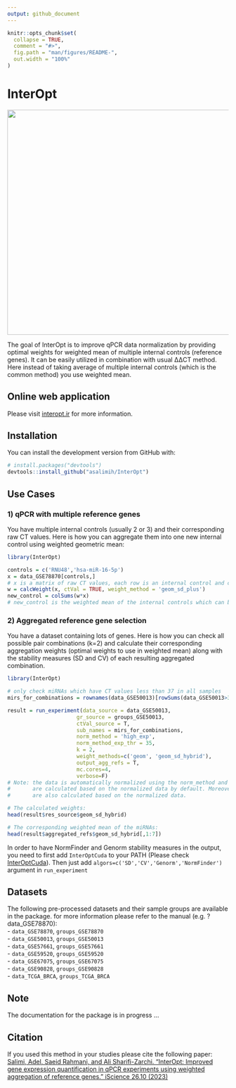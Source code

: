 ```yaml
---
output: github_document
---
```


<!-- README.md is generated from README.Rmd. Please edit that file -->

```r
knitr::opts_chunk$set(
  collapse = TRUE,
  comment = "#>",
  fig.path = "man/figures/README-",
  out.width = "100%"
)
```
# InterOpt

<!-- badges: start -->
<!-- badges: end -->

<img src="https://github.com/asalimih/InterOpt/blob/8eaf86e459fc14f54594429d44097b8a4e252ef4/man/figures/TheGraphics_v2.jpg" width="512" height="512" />

The goal of InterOpt is to improve qPCR data normalization by providing optimal weights for weighted mean of multiple internal controls (reference genes). It can be easily utilized in combination with usual ΔΔCT method. Here instead of taking average of multiple internal controls (which is the common method) you use weighted mean.

## Online web application

Please visit [interopt.ir](https://interopt.ir/) for more information.

## Installation

You can install the development version from GitHub with:

``` r
# install.packages("devtools")
devtools::install_github("asalimih/InterOpt")
```
## Use Cases

### 1) qPCR with multiple reference genes 
You have multiple internal controls (usually 2 or 3) and their corresponding raw CT values. Here is how you can aggregate them into one new internal control using weighted geometric mean:
```r
library(InterOpt)

controls = c('RNU48','hsa-miR-16-5p')
x = data_GSE78870[controls,]
# x is a matrix of raw CT values, each row is an internal control and columns are samples
w = calcWeight(x, ctVal = TRUE, weight_method = 'geom_sd_plus')
new_control = colSums(w*x)
# new_control is the weighted mean of the internal controls which can be used like a new internal control
```

### 2) Aggregated reference gene selection
You have a dataset containing lots of genes. Here is how you can check all possible pair combinations (k=2) and calculate their corresponding aggregation weights (optimal weights to use in weighted mean) along with the stability measures (SD and CV) of each resulting aggregated combination.
```r
library(InterOpt)

# only check miRNAs which have CT values less than 37 in all samples
mirs_for_combinations = rownames(data_GSE50013)[rowSums(data_GSE50013>37)==0]

result = run_experiment(data_source = data_GSE50013,
					  gr_source = groups_GSE50013,
					  ctVal_source = T,
					  sub_names = mirs_for_combinations,
					  norm_method = 'high_exp',
					  norm_method_exp_thr = 35,
					  k = 2,
					  weight_methods=c('geom', 'geom_sd_hybrid'),
					  output_agg_refs = T,
					  mc.cores=4,
					  verbose=F)
# Note: the data is automatically normalized using the norm_method and the aggregation weights
#       are calculated based on the normalized data by default. Moreover, the stability measures
#       are also calculated based on the normalized data.

# The calculated weights:
head(result$res_source$geom_sd_hybrid)

# The corresponding weighted mean of the miRNAs:
head(result$aggregated_refs$geom_sd_hybrid[,1:7])
```
In order to have NormFinder and Genorm stability measures in the output, you need to first add `InterOptCuda` to your PATH (Please check [InterOptCuda](https://github.com/asalimih/InterOptCuda)). Then just add `algors=c('SD','CV','Genorm','NormFinder')` argument in `run_experiment`

## Datasets
The following pre-processed datasets and their sample groups are available in the package. for more information please refer to the manual (e.g. ?data_GSE78870):  
- `data_GSE78870`, `groups_GSE78870`  
- `data_GSE50013`, `groups_GSE50013`  
- `data_GSE57661`, `groups_GSE57661`  
- `data_GSE59520`, `groups_GSE59520`  
- `data_GSE67075`, `groups_GSE67075`  
- `data_GSE90828`, `groups_GSE90828`  
- `data_TCGA_BRCA`, `groups_TCGA_BRCA`  

## Note
The documentation for the package is in progress ...

## Citation
If you used this method in your studies please cite the following paper:  
[Salimi, Adel, Saeid Rahmani, and Ali Sharifi-Zarchi. "InterOpt: Improved gene expression quantification in qPCR experiments using weighted aggregation of reference genes." iScience 26.10 (2023)](https://doi.org/10.1016/j.isci.2023.107945)
